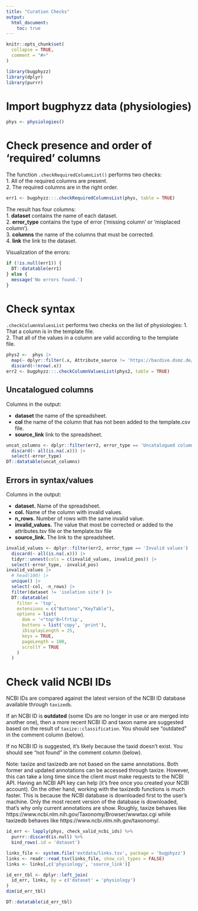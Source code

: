```yaml
---
title: "Curation Checks"
output:
  html_document:
    toc: true
---
```


```r
knitr::opts_chunk$set(
  collapse = TRUE,
  comment = "#>"
)
```

```r
library(bugphyzz)
library(dplyr)
library(purrr)
```

# Import bugphyzz data (physiologies)

```r
phys <- physiologies()
```

# Check presence and order of 'required' columns

The function `.checkRequiredColumnList()` performs two checks:  
1. All of the required columns are present.  
2. The required columns are in the right order.

```r
err1 <- bugphyzz:::.checkRequiredColumnsList(phys, table = TRUE)
```

The result has four columns:  
1. **dataset** contains the name of each dataset.  
2. **error_type** contains the type of error ('missing column' or 'misplaced
column').  
3. **columns** the name of the columns that must be corrected.  
4. **link** the link to the dataset.

Visualization of the errors:

```r
if (!is.null(err1)) {
  DT::datatable(err1)
} else {
  message('No errors found.')
}
```

# Check syntax

`.checkColumnValuesList` performs two checks on the list of physiologies:
1. That a column is in the template file.  
2. That all of the values in a column are valid according to the template  
file.

```r
phys2 <-  phys |> 
  map(~ dplyr::filter(.x, Attribute_source != 'https://bacdive.dsmz.de/')) |> 
  discard(~!nrow(.x))
err2 <- bugphyzz:::.checkColumnValuesList(phys2, table = TRUE)
```

## Uncatalogued columns

Columns in the output:

+ **dataset** the name of the spreadsheet.
+ **col** the name of the column that has not been added to the template.csv
file.
+ **source_link** link to the spreadsheet.

```r
uncat_columns <- dplyr::filter(err2, error_type == 'Uncatalogued column') |> 
  discard(~ all(is.na(.x))) |> 
  select(-error_type)
DT::datatable(uncat_columns)
```


## Errors in syntax/values

Columns in the output:

+ **dataset.** Name of the spreadsheet.
+ **col.**  Name of the column with invalid values.
+ **n_rows.** Number of rows with the same invalid value.
+ **invalid_values.** The value that most be corrected or added to
the attributes.tsv file or the template.tsv file
+ **source_link.** The link to the spreadsheet.

```r
invalid_values <- dplyr::filter(err2, error_type == 'Invalid values') |> 
  discard(~ all(is.na(.x))) |> 
  tidyr::unnest(cols = c(invalid_values, invalid_pos)) |> 
  select(-error_type, -invalid_pos)
invalid_values |> 
  # head(100) |> 
  unique() |> 
  select(-col, -n_rows) |> 
  filter(dataset != 'isolation site') |> 
  DT::datatable(
    filter = 'top',
    extensions = c("Buttons","KeyTable"),
    options = list(
      dom = '<"top"B>lfrtip',
      buttons = list('copy', 'print'),
      iDisplayLength = 25,
      keys = TRUE,
      pageLength = 100, 
      scrollY = TRUE
    )
  )
```


# Check valid NCBI IDs

NCBI IDs are compared against the latest version of the NCBI ID database
available through `taxizedb`.

If an NCBI ID is **outdated** (some IDs are no longer in use or are merged into
another one), then a more recent NCBI ID and taxon name are suggested based on
the result of `taxize::classification`. You should see "outdated" in the 
comment column (below).

If no NCBI ID is suggested, it's likely because the taxid doesn't exist.
You should see "not found" in the comment column (below).

Note: taxize and taxizedb are not based on the same annotations. Both former
and updated annotations can be accessed through taxize. However, this can take
a long time since the client must make requests to the NCBI API. Having
an NCBI API key can help (it's free once you created your NCBI account). On the
other hand, working with the taxizedb functions is much faster. This is because
the NCBI database is downloaded first to the user's machine. Only the most
recent version of the database is downloaded, that's why only current 
annotations are show. 
Roughly, taxize behaves like https://www.ncbi.nlm.nih.gov/Taxonomy/Browser/wwwtax.cgi
while taxizedb behaves like https://www.ncbi.nlm.nih.gov/taxonomy/.


```r
id_err <- lapply(phys, check_valid_ncbi_ids) %>% 
  purrr::discard(is.null) %>%
  bind_rows(.id = 'dataset')

links_file <- system.file('extdata/links.tsv', package = 'bugphyzz')
links <- readr::read_tsv(links_file, show_col_types = FALSE)
links <- links[,c('physiology', 'source_link')]

id_err_tbl <- dplyr::left_join(
  id_err, links, by = c('dataset' = 'physiology')
)
dim(id_err_tbl)
```

```r
DT::datatable(id_err_tbl)
```


